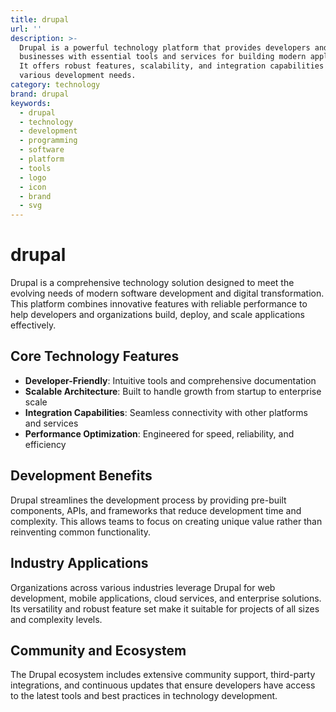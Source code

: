 ```yaml
---
title: drupal
url: ''
description: >-
  Drupal is a powerful technology platform that provides developers and
  businesses with essential tools and services for building modern applications.
  It offers robust features, scalability, and integration capabilities for
  various development needs.
category: technology
brand: drupal
keywords:
  - drupal
  - technology
  - development
  - programming
  - software
  - platform
  - tools
  - logo
  - icon
  - brand
  - svg
---
```


# drupal

Drupal is a comprehensive technology solution designed to meet the evolving needs of modern software development and digital transformation. This platform combines innovative features with reliable performance to help developers and organizations build, deploy, and scale applications effectively.

## Core Technology Features

- **Developer-Friendly**: Intuitive tools and comprehensive documentation
- **Scalable Architecture**: Built to handle growth from startup to enterprise scale
- **Integration Capabilities**: Seamless connectivity with other platforms and services
- **Performance Optimization**: Engineered for speed, reliability, and efficiency

## Development Benefits

Drupal streamlines the development process by providing pre-built components, APIs, and frameworks that reduce development time and complexity. This allows teams to focus on creating unique value rather than reinventing common functionality.

## Industry Applications

Organizations across various industries leverage Drupal for web development, mobile applications, cloud services, and enterprise solutions. Its versatility and robust feature set make it suitable for projects of all sizes and complexity levels.

## Community and Ecosystem

The Drupal ecosystem includes extensive community support, third-party integrations, and continuous updates that ensure developers have access to the latest tools and best practices in technology development.
